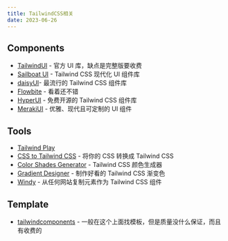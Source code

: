 ```yaml
---
title: TailwindCSS相关
date: 2023-06-26
---
```


## Components

- [TailwindUI](https://tailwindui.com/) - 官方 UI 库，缺点是完整版要收费
- [Sailboat UI](https://sailboatui.com/) - Tailwind CSS 现代化 UI 组件库
- [daisyUI](https://daisyui.com/)- 最流行的 Tailwind CSS 组件库
- [Flowbite](https://github.com/themesberg/flowbite) - 看着还不错
- [HyperUI](https://www.hyperui.dev/) - 免费开源的 Tailwind CSS 组件库
- [MerakiUI](https://merakiui.com/components) - 优雅、现代且可定制的 UI 组件

## Tools

- [Tailwind Play](https://play.tailwindcss.com/)
- [CSS to Tailwind CSS](https://transform.tools/css-to-tailwind) - 将你的 CSS 转换成 Tailwind CSS
- [Color Shades Generator](https://uicolors.app/create) - Tailwind CSS 颜色生成器
- [Gradient Designer](https://gradient-designer.csspost.com/) - 制作好看的 Tailwind CSS 渐变色
- [Windy](https://usewindy.com/) - 从任何网站复制元素作为 Tailwind CSS 组件

## Template

- [tailwindcomponents](https://tailwindcomponents.com/components) - 一般在这个上面找模板，但是质量没什么保证，而且有收费的
